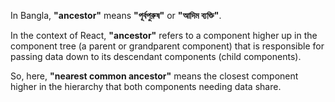 In Bangla, **"ancestor"** means **"পূর্বপুরুষ"** or **"আদিম ব্যক্তি"**.

In the context of React, **"ancestor"** refers to a component higher up in the component tree (a parent or grandparent component) that is responsible for passing data down to its descendant components (child components).

So, here, **"nearest common ancestor"** means the closest component higher in the hierarchy that both components needing data share.
